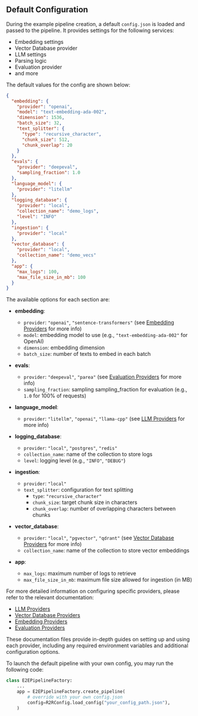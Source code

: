 ## Default Configuration

During the example pipeline creation, a default `config.json` is loaded and passed to the pipeline. It provides settings for the following services:

- Embedding settings
- Vector Database provider
- LLM settings
- Parsing logic
- Evaluation provider
- and more

The default values for the config are shown below:

```json
{
  "embedding": {
    "provider": "openai",
    "model": "text-embedding-ada-002",
    "dimension": 1536,
    "batch_size": 32,
    "text_splitter": {
      "type": "recursive_character",
      "chunk_size": 512,
      "chunk_overlap": 20
    }
  },
  "evals": {
    "provider": "deepeval",
    "sampling_fraction": 1.0
  },
  "language_model": {
    "provider": "litellm"
  },
  "logging_database": {
    "provider": "local",
    "collection_name": "demo_logs",
    "level": "INFO"
  },
  "ingestion": {
    "provider": "local"
  },
  "vector_database": {
    "provider": "local",
    "collection_name": "demo_vecs" 
  },
  "app": {
    "max_logs": 100,
    "max_file_size_in_mb": 100
  }
}
```

The available options for each section are:

- **embedding**:
  - `provider`: `"openai"`, `"sentence-transformers"` (see [Embedding Providers](/providers/embeddings.md) for more info)
  - `model`: embedding model to use (e.g., `"text-embedding-ada-002"` for OpenAI)
  - `dimension`: embedding dimension
  - `batch_size`: number of texts to embed in each batch

- **evals**:
  - `provider`: `"deepeval"`, `"parea"` (see [Evaluation Providers](/providers/evals.md) for more info)
  - `sampling_fraction`: sampling sampling_fraction for evaluation (e.g., `1.0` for 100% of requests)

- **language_model**:
  - `provider`: `"litellm"`, `"openai"`, `"llama-cpp"` (see [LLM Providers](/providers/llms.md) for more info)

- **logging_database**:
  - `provider`: `"local"`, `"postgres"`, `"redis"`
  - `collection_name`: name of the collection to store logs
  - `level`: logging level (e.g., `"INFO"`, `"DEBUG"`)

- **ingestion**:
  - `provider`: `"local"`
  - `text_splitter`: configuration for text splitting
    - `type`: `"recursive_character"`
    - `chunk_size`: target chunk size in characters
    - `chunk_overlap`: number of overlapping characters between chunks

- **vector_database**:
  - `provider`: `"local"`, `"pgvector"`, `"qdrant"` (see [Vector Database Providers](/providers/vector-databases.md) for more info)
  - `collection_name`: name of the collection to store vector embeddings

- **app**:
  - `max_logs`: maximum number of logs to retrieve
  - `max_file_size_in_mb`: maximum file size allowed for ingestion (in MB)

For more detailed information on configuring specific providers, please refer to the relevant documentation:

- [LLM Providers](/providers/llms.md)
- [Vector Database Providers](/providers/vector-databases.md)
- [Embedding Providers](/providers/embeddings.md)
- [Evaluation Providers](/providers/evals.md)

These documentation files provide in-depth guides on setting up and using each provider, including any required environment variables and additional configuration options.

To launch the default pipeline with your own config, you may run the following code:

```python
class E2EPipelineFactory:
    ...
    app = E2EPipelineFactory.create_pipeline(
        # override with your own config.json
        config=R2RConfig.load_config("your_config_path.json"),
    )
```